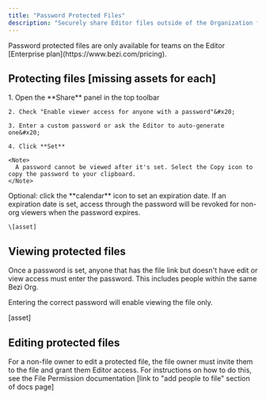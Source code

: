 ```yaml
---
title: "Password Protected Files"
description: "Securely share Editor files outside of the Organization for cross-functional collaboration and user research."
---
```


<Info>
  Password protected files are only available for teams on the Editor [Enterprise plan](https://www.bezi.com/pricing). &#x20;
</Info>

## Protecting files \[missing assets for each]

<Steps>
  <Step title="Setting a password">
    1. Open the **Share** panel in the top toolbar

    2. Check "Enable viewer access for anyone with a password"&#x20;

    3. Enter a custom password or ask the Editor to auto-generate one&#x20;

    4. Click **Set**

    <Note>
      A password cannot be viewed after it's set. Select the Copy icon to copy the password to your clipboard.
    </Note>
  </Step>

  <Step title="Setting an expiration date">
    Optional: click the **calendar** icon to set an expiration date. If an expiration date is set, access through the password will be revoked for non-org viewers when the password expires.



    \[asset]
  </Step>

  <Step title="Removing a password" />
</Steps>



## Viewing protected files

Once a password is set, anyone that has the file link but doesn't have edit or view access must enter the password. This includes people within the same Bezi Org.&#x20;

Entering the correct password will enable viewing the file only.&#x20;

\[asset]&#x20;

## Editing protected files

For a non-file owner to edit a protected file, the file owner must invite them to the file and grant them Editor access. For instructions on how to do this, see the File Permission documentation \[link to "add people to file" section of docs page]